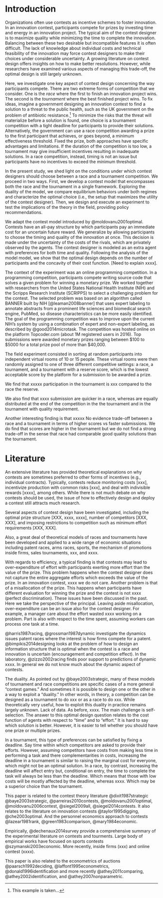 Introduction
============

<!-- 
Contests are used by firms to engage workers in the innovation process of the company. Likewise governments and various other institutions use contests to do incentivize innovation from sources outside the organization, such as the members of large communities of practitioners extending throughout the world.
 -->

<!--  Firms use contests to engage their workers in the innovation process. Government and other instituions use contests to tap knowledge from sources outside the the organization. While many of the reasons to prefer a contest to alternative incentive schemes are well understood, the understanding of features to be applied to the design of contests is still, despite some recent advances, in its early stages. -->

Organizations often use contests as incentive schemes to foster innovation. In an innovation contest, participants compete for prizes by investing time and energy in an innovation project. The typical aim of the contest designer is to maximize quality while minimizing the time to complete the innovation. Balancing between these two desirable but incompatible features it is often difficult. The lack of knowledge about individual costs and technical feasibility of the innovation may force contest designers to make their choices under considerable uncertainty. A growing literature on contest design offers insights on how to make better resolutions. However, while researchers have examined various aspects of managing this trade-off, the optimal design is still largely unknown.

Here, we investigate one key aspect of contest design concerning the way participants compete. There are two extreme forms of competition that we consider. One is the _race_ where the first to finish an innovation project wins. The second is the _tournament_ where the best finished project wins. To fix ideas, imagine a government designing an innovation contest to find a solution to a threat to the public health, such as the UK government on the problem of antibiotic resistance.^[This example is taken...] To minimize the risks that the threat will materialize before a solution is found, one choice is a tournament competition with a tight deadline for participants to provide their solutions. Alternatively, the government can use a race competition awarding a prize to the first participant that achieves, or goes beyond, a minimum effectiveness threshold. Fixed the prize, both approaches have specific advantages and limitations. If the duration of the competition is too low, a tournament may give insufficient incentives resulting in inadequate solutions. In a race competition, instead, timing is not an issue but participants have no incentives to exceed the minimum threshold. 

In the present study, we shed light on the conditions under which contest designers should choose between a race and a tournament competition. We proceed in two ways. First, we develop a contest model that encompasses both the race and the tournament in a single framework. Exploring the duality of the model, we compare equilibrium behaviors under both regimes and characterize the optimal choice (i.e., the setup that maximizes the utility of the contest designer). Then, we design and execute an experiment to test the implications of the theory in the field, providing policy recommendations. 

We adapt the contest model introduced by @moldovanu2001optimal.  Contests have an all-pay structure by which participants pay an immediate cost for an uncertain future reward. We generalize by allowing participants to choose the timing and quality of the innovation at once. This decision is made under the uncertainty of the costs of the rivals, which are privately observed by the agents. The contest designer is modeled as an extra agent with preferences for both time and quality. Following the analysis of the model model, we show that the optimal design depends on the number of participants and the concavity of their cost function. [Need to explain xxxx].

The context of the experiment was an online programming competition. In a programming competition, participants compete writing source code that solves a given problem for winning a monetary prize. We worked together with researchers from the United States National Health Institute (NIH) and the Scripps Research Institute (SCRIPPS) to select a challenging problem for the contest. The selected problem was based on an algorithm called BANNER built by NIH [@leaman2008banner] that uses expert labeling to annotate abstracts from a prominent life sciences and biomedical search engine, PubMed, so disease characteristics can be more easily identified. The goal of the programming competition was to improve upon the current NIH's system by using a combination of expert and non-expert labeling, as described by @good2014microtask. The competition was hosted online on the platform Topcoder.com (about 1M registered users in 2016). Top submissions were awarded monetary prizes ranging between $100 to $5000 for a total prize pool of more than $40,000.

The field experiment consisted in sorting at random participants into independent virtual rooms of 10 or 15 people. These virtual rooms were then randomly assigned to one of three different competitive settings: a race, a tournament, and a tournament with a reserve score, which is the lowest acceptable score by the platform for a submission to be awarded a prize. 

We find that xxxxx  participation in the tournament is xxx compared to the race the reserve. 
 
We also find that xxxx submission are quicker in a race, whereas are equally distributed at the end of the competition in the the tournament and in the tournament with quality requirement. 

Another interesting finding is that xxxxx No evidence trade-off between a race and a tournament in terms of higher scores vs faster submissions. We do find that scores are higher in the tournament but we do not find a strong trade-off in the sense that race had comparable good quality solutions than the tournament.

Literature
===========

An extensive literature has provided theoretical explanations on why contests are sometimes preferred to other forms of incentives (e.g., individual contracts). Typically, contests reduce monitoring costs [xxx], incentivize production with common risks [xxx], and deal with indivisible rewards [xxxx], among others. While there is not much debate on why contests should be used, the issue of how to effectively design and deploy a contest still attracts much research. 

Several aspects of contest design have been investigated, including the optimal prize structure [XXX, xxxx, xxxx], number of competitors [XXX, XXX], and imposing restrictions to competition such as minimum effort requirements [XXX, XXX]. 

Also, a great deal of theoretical models of races and tournaments have been developed and applied to a wide range of economic situations including patent races, arms races, sports, the mechanism of promotions inside firms, sales tournaments, xxx, and xxxx.  

With regards to efficiency, a typical finding is that contests may lead to over-expenditure of effort with participants exerting more effort than the value of the prize. This problem happens when the contest designer does not capture the entire aggregate efforts which exceeds the value of the prize. In an innovation contest,  xxxx we do not care. Another problem is that of a misallocation of the prize. This happens when participants have different evaluation for winning the prize and the contest is not xxxx (perfect discrimination). These issues have been discussed in the past. Here we take the perspective of the principal. Leaving aside misallocation, over-expenditure can be an issue also for the contest designer. For example, a manager care about the effort wasted xxxx working on a problem. Part is also with respect to the time spent, assuming workers can process one task at a time. 

@harris1987racing, @grossman1987dynamic investigate the dynamics issues patent races where the interest is how firms compete for a patent. @bimpikis2014designing looks at the problem of how to design an information structure that is optimal when the contest is a race and innovation is uncertain (encouragement and competition effect). In the laboratory, @zizzo2002racing finds poor support to predictions of dynamic xxxx. In general we do not know much about the dynamic aspect of contests. 


The duality. As pointed out by @baye2003strategic, many of these models of  tournament and  race competitions are specific cases of a more general "contest games." And sometimes it is possible to design one or the other in a way to exploit a "duality." In other words, in theory, a competition can be designed as a tournament to do xxx or as a race to do xxx. While theoretically very useful, how to exploit this duality in practice  remains largely unknown. Lack of data. As before, xxxx. The main challenge is self-selection.   The answer to this optimal design question relates to the cost function of agents with respect to "time" and to "effort." It is hard to say which solution is better. However, it is easier to tell whether you should have one prize or multiple prizes. 


<!-- 
By this perspective, we are able to show that races cannot be justified simply by the goal of maximizing average effort. And the reason is intuitive. A race awards a prize to first to hit a particular target. Those who will judge the target to hard to achieve will not join the competition and will drop out. On the contrary,  those who are able to achieve the target at low costs will not try to exceed the target. As a result, the race is comparable to a competition with fixed "entry costs" or a fixed entry requirement, where agents will decide to either enter and pay a fixed prize, or stay out of the competition. Then, the possible gains in terms of expected revenues from a race are limited to those who would enter the competition and would exert less effort that that required to hit the target. These potential benefits can be obtained under a tournament as well by imposing a a fixed requirement to be eligible for prizes. So, races are not chosen to maximize expected effort of competitors, at least, in the traditional "auction-theoretical" sense. 
 -->


In a tournament, this type of preferences can be satisfied by fixing a deadline. Say time within which competitors are asked to provide their efforts. However, assuming competitors have costs from making less time in performing a task and there complementarities in costs, increasing the deadline in a tournament is similar to raising the marginal cost for everyone, which might not be an optimal solution. In a race, by contrast, increasing the deadline will affect entry but, conditional on entry, the time to complete the task will always be less than the deadline. Which means that those with low costs will be mostly affected by the deadline, whereas xxxx.  Which may be a superior choice than the tournament.

This paper is related to the contest theory literature
@dixit1987strategic @baye2003strategic, @parreiras2010contests,
@moldovanu2001optimal, @moldovanu2006contest, @siegel2009all,
@siegel2014contests. It also relates to the literature on innovation
contests @taylor1995digging, @che2003optimal. And the personnel
economics approach to contests @lazear1981rank, @green1983comparison,
@mary1984economic.

Empirically, @dechenaux2014survey provide a comprehensive summary of the
experimental literature on contests and tourments. Large body of
empirical works have focused on sports contests @szymanski2003economic.
More recently, inside firms (xxx) and online contest (xxxx).

This paper is also related to the econometrics of auctions
@paarsch1992deciding, @laffont1995econometrics,
@donald1996identification and more recently @athey2011comparing,
@athey2002identification, and @athey2007nonparametric.

